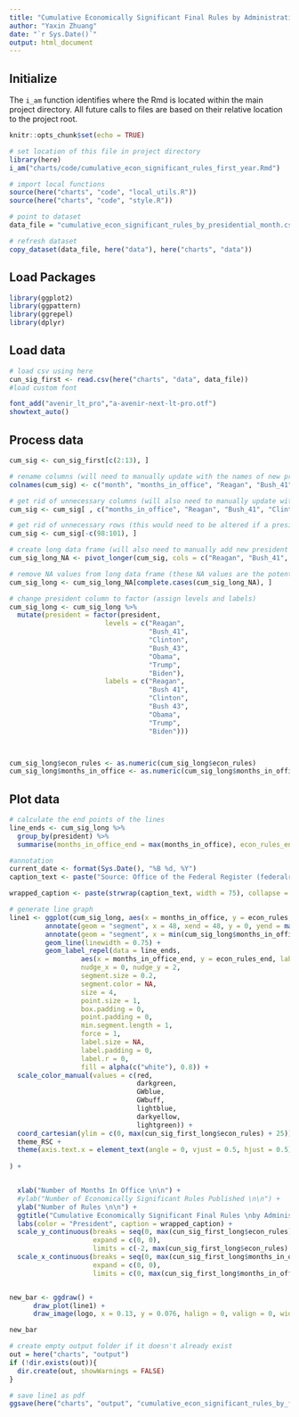 ```yaml
---
title: "Cumulative Economically Significant Final Rules by Administration in first year"
author: "Yaxin Zhuang"
date: "`r Sys.Date()`"
output: html_document
---
```


## Initialize

The `i_am` function identifies where the Rmd is located within the main project directory. All future calls to files are based on their relative location to the project root.

```r
knitr::opts_chunk$set(echo = TRUE)

# set location of this file in project directory
library(here)
i_am("charts/code/cumulative_econ_significant_rules_first_year.Rmd")

# import local functions
source(here("charts", "code", "local_utils.R"))
source(here("charts", "code", "style.R"))

# point to dataset
data_file = "cumulative_econ_significant_rules_by_presidential_month.csv"

# refresh dataset
copy_dataset(data_file, here("data"), here("charts", "data"))

```

## Load Packages

```r

library(ggplot2)
library(ggpattern)
library(ggrepel)
library(dplyr)

```

## Load data

```r

# load csv using here
cun_sig_first <- read.csv(here("charts", "data", data_file))
#load custom font

font_add("avenir_lt_pro","a-avenir-next-lt-pro.otf")
showtext_auto()


```

## Process data

```r

cum_sig <- cun_sig_first[c(2:13), ]

# rename columns (will need to manually update with the names of new presidents)
colnames(cum_sig) <- c("month", "months_in_office", "Reagan", "Bush_41", "Clinton", "Bush_43", "Obama", "Trump", "Biden")

# get rid of unnecessary columns (will also need to manually update with new president names here)
cum_sig <- cum_sig[ , c("months_in_office", "Reagan", "Bush_41", "Clinton", "Bush_43", "Obama", "Trump", "Biden")]

# get rid of unnecessary rows (this would need to be altered if a president served more than two terms)
cum_sig <- cum_sig[-c(98:101), ]

# create long data frame (will also need to manually add new president's names here)
cum_sig_long_NA <- pivot_longer(cum_sig, cols = c("Reagan", "Bush_41", "Clinton", "Bush_43", "Obama", "Trump", "Biden"), names_to = "president", values_to = "econ_rules")

# remove NA values from long data frame (these NA values are the potential econ_rules values for presidents who didn't/haven't yet served the maximum number of months)
cum_sig_long <- cum_sig_long_NA[complete.cases(cum_sig_long_NA), ]

# change president column to factor (assign levels and labels)
cum_sig_long <- cum_sig_long %>% 
  mutate(president = factor(president,
                        levels = c("Reagan", 
                                   "Bush_41",
                                   "Clinton", 
                                   "Bush_43",
                                   "Obama", 
                                   "Trump",
                                   "Biden"),
                        labels = c("Reagan", 
                                   "Bush 41",
                                   "Clinton", 
                                   "Bush 43",
                                   "Obama", 
                                   "Trump",
                                   "Biden")))



cum_sig_long$econ_rules <- as.numeric(cum_sig_long$econ_rules)
cum_sig_long$months_in_office <- as.numeric(cum_sig_long$months_in_office)
```

## Plot data

```r



# calculate the end points of the lines
line_ends <- cum_sig_long %>%
  group_by(president) %>%
  summarise(months_in_office_end = max(months_in_office), econ_rules_end = max(econ_rules))

#annotation
current_date <- format(Sys.Date(), "%B %d, %Y")
caption_text <- paste("Source: Office of the Federal Register (federalregister.gov) for Biden administration and all subsequent administrations;\n       Office of Information and Regulatory Affairs (reginfo.gov) for all prior administrations.\n\nUpdated:", current_date)

wrapped_caption <- paste(strwrap(caption_text, width = 75), collapse = "\n")

# generate line graph
line1 <- ggplot(cum_sig_long, aes(x = months_in_office, y = econ_rules, color = president, group = president)) +
         annotate(geom = "segment", x = 48, xend = 48, y = 0, yend = max(cum_sig_long$econ_rules) + 10, linetype = "dashed", linewidth = 0.50, color = RSCgray) +
         annotate(geom = "segment", x = min(cum_sig_long$months_in_office), xend = max(cum_sig_long$months_in_office), y = 0, yend = 0, linetype = "solid", linewidth = 1, color = RSCgray) +  
         geom_line(linewidth = 0.75) +
         geom_label_repel(data = line_ends,
                  aes(x = months_in_office_end, y = econ_rules_end, label = president, family = "avenir_lt_pro"),
                  nudge_x = 0, nudge_y = 2,
                  segment.size = 0.2,
                  segment.color = NA,
                  size = 4,
                  point.size = 1,
                  box.padding = 0,
                  point.padding = 0,
                  min.segment.length = 1,
                  force = 1,
                  label.size = NA,
                  label.padding = 0,
                  label.r = 0,
                  fill = alpha(c("white"), 0.8)) +
  scale_color_manual(values = c(red,
                                darkgreen,
                                GWblue,
                                GWbuff,
                                lightblue,
                                darkyellow,
                                lightgreen)) +
  coord_cartesian(ylim = c(0, max(cun_sig_first_long$econ_rules) + 25)) +
  theme_RSC +
  theme(axis.text.x = element_text(angle = 0, vjust = 0.5, hjust = 0.5),
       
) +


  xlab("Number of Months In Office \n\n") +
  #ylab("Number of Economically Significant Rules Published \n\n") +
  ylab("Number of Rules \n\n") +
  ggtitle("Cumulative Economically Significant Final Rules \nby Administration in First Year") +
  labs(color = "President", caption = wrapped_caption) +
  scale_y_continuous(breaks = seq(0, max(cun_sig_first_long$econ_rules) + 25, by = 25),
                     expand = c(0, 0),
                     limits = c(-2, max(cun_sig_first_long$econ_rules) + 25)) +
  scale_x_continuous(breaks = seq(0, max(cun_sig_first_long$months_in_office), by = 4),
                     expand = c(0, 0),
                     limits = c(0, max(cun_sig_first_long$months_in_office)))



```


```r
new_bar <- ggdraw() +
      draw_plot(line1) +
      draw_image(logo, x = 0.13, y = 0.076, halign = 0, valign = 0, width = 0.2)

new_bar
```

```r
# create empty output folder if it doesn't already exist
out = here("charts", "output")
if (!dir.exists(out)){
  dir.create(out, showWarnings = FALSE)
}

# save line1 as pdf
ggsave(here("charts", "output", "cumulative_econ_significant_rules_by_first_year.pdf"), plot = new_bar, width = 12, height = 9, dpi = 300)
```

